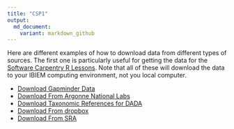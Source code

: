```yaml
---
title: "CSP1"
output:
  md_document:
    variant: markdown_github
---
```


Here are different examples of how to download data from different types of sources.  The first one is particularly useful for getting the data for the [Software Carpentry R Lessons](http://swcarpentry.github.io/r-novice-gapminder/).  Note that all of these will download the data to your IBIEM computing environment, not you local computer.

- [Download Gapminder Data](downloading/download_gapminder.md) 
- [Download From Argonne National Labs](downloading/argonne_download.md)
- [Download Taxonomic References for DADA](downloading/download_dada_references.md)
- [Download From dropbox](downloading/dropbox_download.md)
- [Download From SRA](downloading/sra_download.md)
